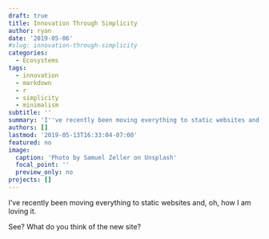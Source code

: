 ```yaml
---
draft: true
title: Innovation Through Simplicity
author: ryan
date: '2019-05-06'
#slug: innovation-through-simplicity
categories:
  - Ecosystems
tags:
  - innovation
  - markdown
  - r
  - simplicity
  - minimalism
subtitle: ''
summary: 'I''ve recently been moving everything to static websites and, oh, how I am loving it.'
authors: []
lastmod: '2019-05-13T16:33:04-07:00'
featured: no
image:
  caption: 'Photo by Samuel Zeller on Unsplash'
  focal_point: ''
  preview_only: no
projects: []
---
```


I've recently been moving everything to static websites and, oh, how I am loving it.

See? What do you think of the new site?
